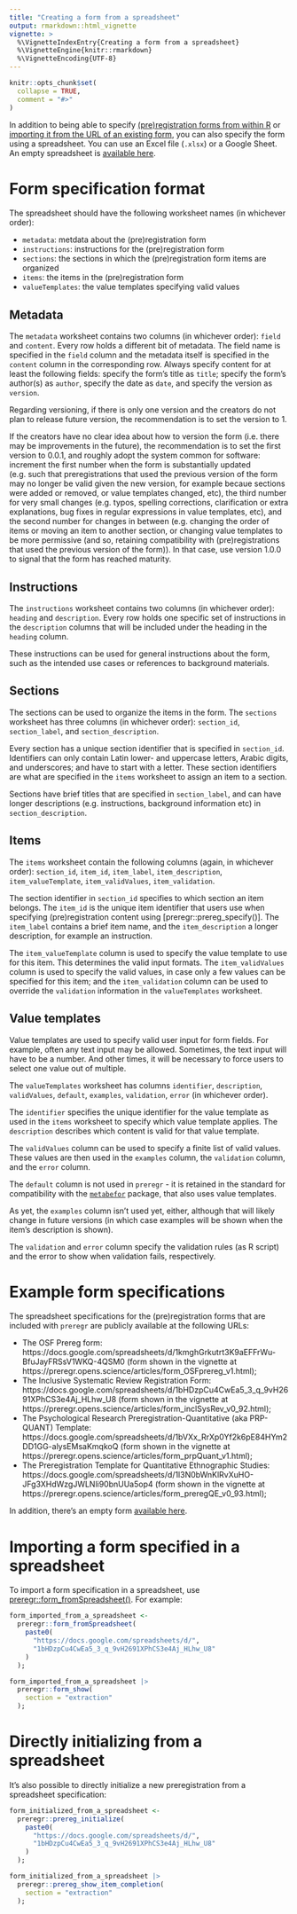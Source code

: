 ---
title: "Creating a form from a spreadsheet"
output: rmarkdown::html_vignette
vignette: >
  %\VignetteIndexEntry{Creating a form from a spreadsheet}
  %\VignetteEngine{knitr::rmarkdown}
  %\VignetteEncoding{UTF-8}
---

```{r, include = FALSE}
knitr::opts_chunk$set(
  collapse = TRUE,
  comment = "#>"
)
```

In addition to being able to specify [(pre)registration forms from within R](https://preregr.opens.science/articles/creating_prereg_form.html) or [importing it from the URL of an existing form](https://preregr.opens.science/articles/importing_form_from_url.html), you can also specify the form using a spreadsheet. You can use an Excel file (`.xlsx`) or a Google Sheet. An empty spreadsheet is [available here](https://docs.google.com/spreadsheets/d/14Qbak7JbBhTqmJaMgJ4tU9ZROaBbUfq37_UzkoHnM60/edit?usp=sharing).

# Form specification format

The spreadsheet should have the following worksheet names (in whichever order):

- `metadata`: metdata about the (pre)registration form
- `instructions`: instructions for the (pre)registration form
- `sections`: the sections in which the (pre)registration form items are organized
- `items`: the items in the (pre)registration form
- `valueTemplates`: the value templates specifying valid values

## Metadata

The `metadata` worksheet contains two columns (in whichever order): `field` and `content`. Every row holds a different bit of metadata. The field name is specified in the `field` column and the metadata itself is specified in the `content` column in the corresponding row. Always specify content for at least the following fields: specify the form's title as `title`; specify the form's author(s) as `author`, specify the date as `date`, and specify the version as `version`.

Regarding versioning, if there is only one version and the creators do not plan to release future version, the recommendation is to set the version to 1.

If the creators have no clear idea about how to version the form (i.e. there may be improvements in the future), the recommendation is to set the first version to 0.0.1, and roughly adopt the system common for software: increment the first number when the form is substantially updated (e.g. such that preregistrations that used the previous version of the form may no longer be valid given the new version, for example becaue sections were added or removed, or value templates changed, etc), the third number for very small changes (e.g. typos, spelling corrections, clarification or extra explanations, bug fixes in regular expressions in value templates, etc), and the second number for changes in between (e.g. changing the order of items or moving an item to another section, or changing value templates to be more permissive (and so, retaining compatibility with (pre)registrations that used the previous version of the form)). In that case, use version 1.0.0 to signal that the form has reached maturity.

## Instructions

The `instructions` worksheet contains two columns (in whichever order): `heading` and `description`. Every row holds one specific set of instructions in the `description` columns that will be included under the heading in the `heading` column.

These instructions can be used for general instructions about the form, such as the intended use cases or references to background materials.

## Sections

The sections can be used to organize the items in the form. The `sections` worksheet has three columns (in whichever order): `section_id`, `section_label`, and `section_description`.

Every section has a unique section identifier that is specified in `section_id`. Identifiers can only contain Latin lower- and uppercase letters, Arabic digits, and underscores; and have to start with a letter. These section identifiers are what are specified in the `items` worksheet to assign an item to a section.

Sections have brief titles that are specified in `section_label`, and can have longer descriptions (e.g. instructions, background information etc) in `section_description`.

## Items

The `items` worksheet contain the following columns (again, in whichever order): `section_id`, `item_id`, `item_label`, `item_description`, `item_valueTemplate`, `item_validValues`, `item_validation`.

The section identifier in `section_id` specifies to which section an item belongs. The `item_id` is the unique item identifier that users use when specifying (pre)registration content using [preregr::prereg_specify()]. The `item_label` contains a brief item name, and the `item_description` a longer description, for example an instruction.

The `item_valueTemplate` column is used to specify the value template to use for this item. This determines the valid input formats. The `item_validValues` column is used to specify the valid values, in case only a few values can be specified for this item; and the `item_validation` column can be used to override the `validation` information in the `valueTemplates` worksheet.

## Value templates

Value templates are used to specify valid user input for form fields. For example, often any text input may be allowed. Sometimes, the text input will have to be a number. And other times, it will be necessary to force users to select one value out of multiple.

The `valueTemplates` worksheet has columns `identifier`, `description`, `validValues`, `default`, `examples`, `validation`, `error` (in whichever order).

The `identifier` specifies the unique identifier for the value template as used in the `items` worksheet to specify which value template applies. The `description` describes which content is valid for that value template.

The `validValues` column can be used to specify a finite list of valid values. These values are then used in the `examples` column, the `validation` column, and the `error` column.

The `default` column is not used in `preregr` - it is retained in the standard for compatibility with the [`metabefor`](https://r-packages.gitlab.io/metabefor) package, that also uses value templates.

As yet, the `examples` column isn't used yet, either, although that will likely change in future versions (in which case examples will be shown when the item's description is shown).

The `validation` and `error` column specify the validation rules (as R script) and the error to show when validation fails, respectively.

# Example form specifications

The spreadsheet specifications for the (pre)registration forms that are included with `preregr` are publicly available at the following URLs:

- The OSF Prereg form: https://docs.google.com/spreadsheets/d/1kmghGrkutrt3K9aEFFrWu-BfuJayFRSsV1WKQ-4QSM0 (form shown in the vignette at https://preregr.opens.science/articles/form_OSFprereg_v1.html);
- The Inclusive Systematic Review Registration Form: https://docs.google.com/spreadsheets/d/1bHDzpCu4CwEa5_3_q_9vH2691XPhCS3e4Aj_HLhw_U8 (form shown in the vignette at https://preregr.opens.science/articles/form_inclSysRev_v0_92.html);
- The Psychological Research Preregistration-Quantitative (aka PRP-QUANT) Template: https://docs.google.com/spreadsheets/d/1bVXx_RrXp0Yf2k6pE84HYm2DD1GG-alysEMsaKmqkoQ (form shown in the vignette at https://preregr.opens.science/articles/form_prpQuant_v1.html);
- The Preregistration Template for Quantitative Ethnographic Studies: https://docs.google.com/spreadsheets/d/1l3N0bWnKlRvXuHO-JFg3XHdWzgJWLNli90bnUUa5op4 (form shown in the vignette at https://preregr.opens.science/articles/form_preregQE_v0_93.html);

In addition, there's an empty form [available here](https://docs.google.com/spreadsheets/d/14Qbak7JbBhTqmJaMgJ4tU9ZROaBbUfq37_UzkoHnM60/edit?usp=sharing).

# Importing a form specified in a spreadsheet

To import a form specification in a spreadsheet, use [preregr::form_fromSpreadsheet()](https://preregr.opens.science/reference/form_fromSpreadsheet.html). For example:

```{r, eval=FALSE}

form_imported_from_a_spreadsheet <-
  preregr::form_fromSpreadsheet(
    paste0(
      "https://docs.google.com/spreadsheets/d/",
      "1bHDzpCu4CwEa5_3_q_9vH2691XPhCS3e4Aj_HLhw_U8"
    )
  );

form_imported_from_a_spreadsheet |>
  preregr::form_show(
    section = "extraction"
  );

```

# Directly initializing from a spreadsheet

It's also possible to directly initialize a new preregistration from a spreadsheet specification:

```{r, eval=FALSE}

form_initialized_from_a_spreadsheet <-
  preregr::prereg_initialize(
    paste0(
      "https://docs.google.com/spreadsheets/d/",
      "1bHDzpCu4CwEa5_3_q_9vH2691XPhCS3e4Aj_HLhw_U8"
    )
  );

form_initialized_from_a_spreadsheet |>
  preregr::prereg_show_item_completion(
    section = "extraction"
  );

```

